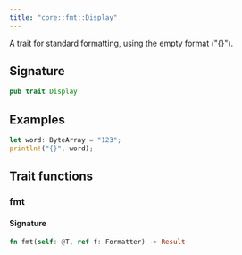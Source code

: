 ```yaml
---
title: "core::fmt::Display"
---
```


A trait for standard formatting, using the empty format ("{}").

## Signature

```rust
pub trait Display
```



## Examples

```rust
let word: ByteArray = "123";
println!("{}", word);
```


## Trait functions

### fmt







#### Signature

```rust
fn fmt(self: @T, ref f: Formatter) -> Result
```


